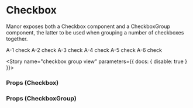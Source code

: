 
<Meta title="Components|Checkbox" component={Checkbox} />

# Checkbox

Manor exposes both a Checkbox component and a CheckboxGroup component, the latter to be used when grouping a number
of checkboxes together.

<Preview>
  <Story name="checkbox">
    <CheckboxGroup label="example" groupId="groupId" colSize="6" disableFieldset>
      <Checkbox id="A-1" icon="check">A-1 check</Checkbox>
      <Checkbox id="A-2" icon="check">A-2 check</Checkbox>
      <Checkbox id="A-3" icon="check">A-3 check</Checkbox>
      <Checkbox id="A-4" icon="check">A-4 check</Checkbox>
      <Checkbox id="A-5" icon="check">A-5 check</Checkbox>
      <Checkbox id="A-6" icon="check">A-6 check</Checkbox>
    </CheckboxGroup>
  </Story>
</Preview>

<Story name="checkbox group view" parameters={{ docs: { disable: true } }}>
  <CheckboxGroupView />
</Story>

### Props (Checkbox)

<Props of={Checkbox} />

### Props (CheckboxGroup)

<Props of={CheckboxGroup} />
